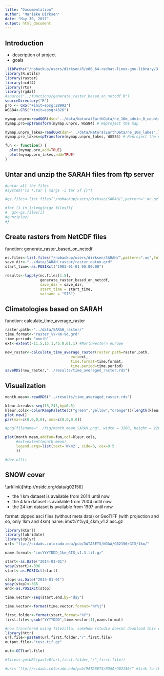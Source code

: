 ```yaml
---
title: "Documentation"
author: "Marieke Dirksen"
date: "May 30, 2017"
output: html_document
---
```

## Introduction

* description of project
* goals

```r
.libPaths("/nobackup/users/dirksen/R/x86_64-redhat-linux-gnu-library/3.3/")
library(R.utils)
library(raster)
library(ncdf4)
library(rts)
library(rgdal)
#source("../functions/generate_raster_based_on_netcdf.R")
sourceDirectory("R")
pro <- CRS("+init=epsg:28992")
WGS84<-CRS("+init=epsg:4326")

mymap.unpro=readOGR(dsn='../data/NaturalEarthData/ne_10m_admin_0_countries',layer="ne_10m_admin_0_countries") # Read in (unprojected) map data
mymap.pro=spTransform(mymap.unpro, WGS84) # Reproject the map

mymap.unpro_lakes=readOGR(dsn='../data/NaturalEarthData/ne_10m_lakes',layer="ne_10m_lakes") # Read in (unprojected) map data
mymap.pro_lakes=spTransform(mymap.unpro_lakes, WGS84) # Reproject the map

fun <- function() {
  plot(mymap.pro,add=TRUE)
  plot(mymap.pro_lakes,add=TRUE)
}
```

## Untar and unzip the SARAH files from ftp server

```r
#untar all the files
#system("ls *.tar | xargs -i tar xf {}")

#gz.files<-list.files("/nobackup/users/dirksen/SARAH/",pattern=".nc.gz",full.names = TRUE)

#for (i in 1:length(gz.files)){
#  gz<-gz.files[i]
#gunzip(gz)
#}
```

## Create rasters from NetCDF files

function: generate_raster_based_on_netcdf

```r
nc.files<-list.files("/nobackup/users/dirksen/SARAH/",pattern=".nc",full.names = TRUE)
save_dir<-"../data/SARAH_raster/raster_datum.grd"
start_time<-as.POSIXct("1983-01-01 00:00:00") 

results<-lapply(nc.files[1:5],
                generate_raster_based_on_netcdf,
                save_dir = save_dir,
                start_time = start_time,
                varname = "SIS")

```

## Climatologies based on SARAH

function: calculate_time_average_raster
```r
raster.path<-"../data/SARAH_raster/"
time.format<-"raster_%Y-%m-%d.grd"
time.period<-"month"
ext<-extent(-11.5,15.1,45.8,61.1) #Northwestern europe

new_raster<-calculate_time_average_raster(raster.path=raster.path,
                              ext=ext,
                              time.format=time.format,
                              time.period=time.period)
saveRDS(new_raster,"../results/time_averaged_raster.rds")
```

## Visualization

```r
month.mean<-readRDS("../results/time_averaged_raster.rds")

kleur.breaks<-seq(18,245,by=0.5)
kleur.cols<-colorRampPalette(c("green","yellow","orange"))(length(kleur.breaks-1))
plot.new()
par(mar=c(0,0,0,0), oma=c(0,0,0,0))

#png(filename="../fig/month_mean_SARAH.png", width = 3200, height = 2200, units = "px",res=300)

plot(month.mean,addfun=fun,col=kleur.cols,
     #ext=extent(month.mean),
     legend.args=list(text='W/m2', side=3, cex=0.5
     ))

#dev.off()
```
## SNOW cover
\url(link)[http://nsidc.org/data/g02156]

* the 1 km dataset is available from 2014 until now
* the 4 km dataset is available from 2004 until now
* the 24 km dataset is available from 1997 until now

format: zipped asci files (without meta data) or GeoTIFF (with projection and so, only 1km and 4km)
name: ims%Y%yd_4km_v1.2.asc.gz

```r
library(RCurl)
library(lubridate)
library(dplyr)
url<-"ftp://sidads.colorado.edu/pub/DATASETS/NOAA/G02156/GIS/1km/"

name.format<-"imsYYYYDDD_1km_GIS_v1.3.tif.gz"

start<-as.Date("2014-01-01")
yday(start)<-336
start<-as.POSIXct(start)

stop<-as.Date("2014-01-01")
yday(stop)<-365
end<-as.POSIXct(stop)

time.vector<-seq(start,end,by="day")

time.vector<-format(time.vector,format="%Y%j")

first.folder<-format(start,format="%Y")
first.file<-gsub("YYYYDDD",time.vector[1],name.format)

#now transfered using filezilla, somehow rstudio doesnt download this data?
library(httr)
url.file<-paste0(url,first.folder,"/",first.file)
output.file<-"test.tif.gz"

out<-GET(url.file)

#files<-getURL(paste0(url,first.folder,"/",first.file))

#url<-"ftp://sidads.colorado.edu/pub/DATASETS/NOAA/G02156/" #link to the asci files
```